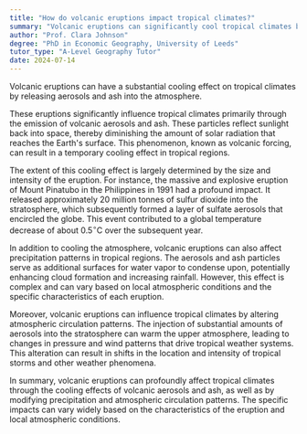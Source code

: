 ```yaml
---
title: "How do volcanic eruptions impact tropical climates?"
summary: "Volcanic eruptions can significantly cool tropical climates by releasing aerosols and ash into the atmosphere."
author: "Prof. Clara Johnson"
degree: "PhD in Economic Geography, University of Leeds"
tutor_type: "A-Level Geography Tutor"
date: 2024-07-14
---
```


Volcanic eruptions can have a substantial cooling effect on tropical climates by releasing aerosols and ash into the atmosphere.

These eruptions significantly influence tropical climates primarily through the emission of volcanic aerosols and ash. These particles reflect sunlight back into space, thereby diminishing the amount of solar radiation that reaches the Earth's surface. This phenomenon, known as volcanic forcing, can result in a temporary cooling effect in tropical regions.

The extent of this cooling effect is largely determined by the size and intensity of the eruption. For instance, the massive and explosive eruption of Mount Pinatubo in the Philippines in 1991 had a profound impact. It released approximately $20$ million tonnes of sulfur dioxide into the stratosphere, which subsequently formed a layer of sulfate aerosols that encircled the globe. This event contributed to a global temperature decrease of about $0.5^\circ \text{C}$ over the subsequent year.

In addition to cooling the atmosphere, volcanic eruptions can also affect precipitation patterns in tropical regions. The aerosols and ash particles serve as additional surfaces for water vapor to condense upon, potentially enhancing cloud formation and increasing rainfall. However, this effect is complex and can vary based on local atmospheric conditions and the specific characteristics of each eruption.

Moreover, volcanic eruptions can influence tropical climates by altering atmospheric circulation patterns. The injection of substantial amounts of aerosols into the stratosphere can warm the upper atmosphere, leading to changes in pressure and wind patterns that drive tropical weather systems. This alteration can result in shifts in the location and intensity of tropical storms and other weather phenomena.

In summary, volcanic eruptions can profoundly affect tropical climates through the cooling effects of volcanic aerosols and ash, as well as by modifying precipitation and atmospheric circulation patterns. The specific impacts can vary widely based on the characteristics of the eruption and local atmospheric conditions.
    